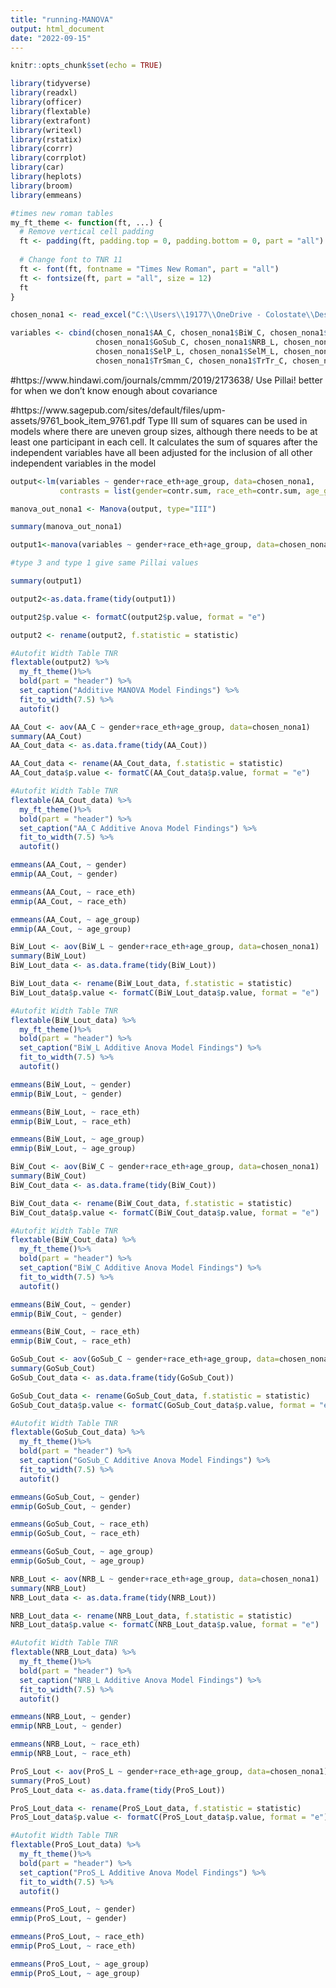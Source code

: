 ```yaml
---
title: "running-MANOVA"
output: html_document
date: "2022-09-15"
---
```


```r
knitr::opts_chunk$set(echo = TRUE)
```

```r
library(tidyverse)
library(readxl)
library(officer)
library(flextable)
library(extrafont)
library(writexl)
library(rstatix)
library(corrr)
library(corrplot)
library(car)
library(heplots)
library(broom)
library(emmeans)
```

```r
#times new roman tables
my_ft_theme <- function(ft, ...) {
  # Remove vertical cell padding
  ft <- padding(ft, padding.top = 0, padding.bottom = 0, part = "all")
  
  # Change font to TNR 11
  ft <- font(ft, fontname = "Times New Roman", part = "all")
  ft <- fontsize(ft, part = "all", size = 12)
  ft
}
```

```r

chosen_nona1 <- read_excel("C:\\Users\\19177\\OneDrive - Colostate\\Desktop\\Dissertation\\headscan_dissertation\\chosen_nona1.xlsx")

variables <- cbind(chosen_nona1$AA_C, chosen_nona1$BiW_C, chosen_nona1$BiW_L, 
                   chosen_nona1$GoSub_C, chosen_nona1$NRB_L, chosen_nona1$ProS_L,
                   chosen_nona1$SelP_L, chosen_nona1$SelM_L, chosen_nona1$SnasM_C,
                   chosen_nona1$TrSman_C, chosen_nona1$TrTr_C, chosen_nona1$TrTr_L)
```

#https://www.hindawi.com/journals/cmmm/2019/2173638/ 
Use Pillai! better for when we don't know enough about covariance

#https://www.sagepub.com/sites/default/files/upm-assets/9761_book_item_9761.pdf
Type III sum of squares can be used in models where there are uneven group sizes, although there needs to be at least one participant in each cell. It calculates the sum of squares after the independent variables have all been adjusted for the inclusion of all other independent variables in the model


```r
output<-lm(variables ~ gender+race_eth+age_group, data=chosen_nona1,
           contrasts = list(gender=contr.sum, race_eth=contr.sum, age_group=contr.sum))

manova_out_nona1 <- Manova(output, type="III")

summary(manova_out_nona1)
```


```r
output1<-manova(variables ~ gender+race_eth+age_group, data=chosen_nona1)

#type 3 and type 1 give same Pillai values

summary(output1)
```


```r
output2<-as.data.frame(tidy(output1))

output2$p.value <- formatC(output2$p.value, format = "e")

output2 <- rename(output2, f.statistic = statistic)

#Autofit Width Table TNR
flextable(output2) %>%
  my_ft_theme()%>% 
  bold(part = "header") %>% 
  set_caption("Additive MANOVA Model Findings") %>% 
  fit_to_width(7.5) %>% 
  autofit()
```

```r
AA_Cout <- aov(AA_C ~ gender+race_eth+age_group, data=chosen_nona1)
summary(AA_Cout)
AA_Cout_data <- as.data.frame(tidy(AA_Cout))
```

```r
AA_Cout_data <- rename(AA_Cout_data, f.statistic = statistic)
AA_Cout_data$p.value <- formatC(AA_Cout_data$p.value, format = "e")

#Autofit Width Table TNR
flextable(AA_Cout_data) %>%
  my_ft_theme()%>% 
  bold(part = "header") %>% 
  set_caption("AA_C Additive Anova Model Findings") %>% 
  fit_to_width(7.5) %>% 
  autofit()
```


```r
emmeans(AA_Cout, ~ gender)
emmip(AA_Cout, ~ gender)
```
```r
emmeans(AA_Cout, ~ race_eth)
emmip(AA_Cout, ~ race_eth)
```
```r
emmeans(AA_Cout, ~ age_group)
emmip(AA_Cout, ~ age_group)
```




```r
BiW_Lout <- aov(BiW_L ~ gender+race_eth+age_group, data=chosen_nona1)
summary(BiW_Lout)
BiW_Lout_data <- as.data.frame(tidy(BiW_Lout))
```

```r
BiW_Lout_data <- rename(BiW_Lout_data, f.statistic = statistic)
BiW_Lout_data$p.value <- formatC(BiW_Lout_data$p.value, format = "e")

#Autofit Width Table TNR
flextable(BiW_Lout_data) %>%
  my_ft_theme()%>% 
  bold(part = "header") %>% 
  set_caption("BiW_L Additive Anova Model Findings") %>% 
  fit_to_width(7.5) %>% 
  autofit()
```


```r
emmeans(BiW_Lout, ~ gender)
emmip(BiW_Lout, ~ gender)
```
```r
emmeans(BiW_Lout, ~ race_eth)
emmip(BiW_Lout, ~ race_eth)
```
```r
emmeans(BiW_Lout, ~ age_group)
emmip(BiW_Lout, ~ age_group)
```


```r
BiW_Cout <- aov(BiW_C ~ gender+race_eth+age_group, data=chosen_nona1)
summary(BiW_Cout)
BiW_Cout_data <- as.data.frame(tidy(BiW_Cout))
```

```r
BiW_Cout_data <- rename(BiW_Cout_data, f.statistic = statistic)
BiW_Cout_data$p.value <- formatC(BiW_Cout_data$p.value, format = "e")

#Autofit Width Table TNR
flextable(BiW_Cout_data) %>%
  my_ft_theme()%>% 
  bold(part = "header") %>% 
  set_caption("BiW_C Additive Anova Model Findings") %>% 
  fit_to_width(7.5) %>% 
  autofit()
```


```r
emmeans(BiW_Cout, ~ gender)
emmip(BiW_Cout, ~ gender)
```
```r
emmeans(BiW_Cout, ~ race_eth)
emmip(BiW_Cout, ~ race_eth)
```


```r
GoSub_Cout <- aov(GoSub_C ~ gender+race_eth+age_group, data=chosen_nona1)
summary(GoSub_Cout)
GoSub_Cout_data <- as.data.frame(tidy(GoSub_Cout))
```

```r
GoSub_Cout_data <- rename(GoSub_Cout_data, f.statistic = statistic)
GoSub_Cout_data$p.value <- formatC(GoSub_Cout_data$p.value, format = "e")

#Autofit Width Table TNR
flextable(GoSub_Cout_data) %>%
  my_ft_theme()%>% 
  bold(part = "header") %>% 
  set_caption("GoSub_C Additive Anova Model Findings") %>% 
  fit_to_width(7.5) %>% 
  autofit()
```


```r
emmeans(GoSub_Cout, ~ gender)
emmip(GoSub_Cout, ~ gender)
```
```r
emmeans(GoSub_Cout, ~ race_eth)
emmip(GoSub_Cout, ~ race_eth)
```
```r
emmeans(GoSub_Cout, ~ age_group)
emmip(GoSub_Cout, ~ age_group)
```



```r
NRB_Lout <- aov(NRB_L ~ gender+race_eth+age_group, data=chosen_nona1)
summary(NRB_Lout)
NRB_Lout_data <- as.data.frame(tidy(NRB_Lout))
```

```r
NRB_Lout_data <- rename(NRB_Lout_data, f.statistic = statistic)
NRB_Lout_data$p.value <- formatC(NRB_Lout_data$p.value, format = "e")

#Autofit Width Table TNR
flextable(NRB_Lout_data) %>%
  my_ft_theme()%>% 
  bold(part = "header") %>% 
  set_caption("NRB_L Additive Anova Model Findings") %>% 
  fit_to_width(7.5) %>% 
  autofit()
```


```r
emmeans(NRB_Lout, ~ gender)
emmip(NRB_Lout, ~ gender)
```
```r
emmeans(NRB_Lout, ~ race_eth)
emmip(NRB_Lout, ~ race_eth)
```



```r
ProS_Lout <- aov(ProS_L ~ gender+race_eth+age_group, data=chosen_nona1)
summary(ProS_Lout)
ProS_Lout_data <- as.data.frame(tidy(ProS_Lout))
```

```r
ProS_Lout_data <- rename(ProS_Lout_data, f.statistic = statistic)
ProS_Lout_data$p.value <- formatC(ProS_Lout_data$p.value, format = "e")

#Autofit Width Table TNR
flextable(ProS_Lout_data) %>%
  my_ft_theme()%>% 
  bold(part = "header") %>% 
  set_caption("ProS_L Additive Anova Model Findings") %>% 
  fit_to_width(7.5) %>% 
  autofit()
```


```r
emmeans(ProS_Lout, ~ gender)
emmip(ProS_Lout, ~ gender)
```
```r
emmeans(ProS_Lout, ~ race_eth)
emmip(ProS_Lout, ~ race_eth)
```
```r
emmeans(ProS_Lout, ~ age_group)
emmip(ProS_Lout, ~ age_group)
```



